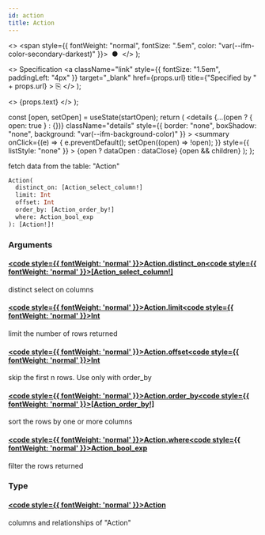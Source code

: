 ```yaml
---
id: action
title: Action
---
```


<head>
  <meta content="noindex" name="robots" />
  <meta charset="utf-8" />
</head>

  <>
    <span style={{ fontWeight: "normal", fontSize: ".5em", color: "var(--ifm-color-secondary-darkest)" }}>
      &nbsp;●&nbsp;
    </span>
  </>
);

  <>
    Specification
    <a
      className="link"
      style={{ fontSize: "1.5em", paddingLeft: "4px" }}
      target="_blank"
      href={props.url}
      title={"Specified by " + props.url}
    >
      ⎘
    </a>
  </>
);

  <>
    <span className={props.class}>{props.text}</span>
  </>
);


  const [open, setOpen] = useState(startOpen);
  return (
    <details
      {...(open ? { open: true } : {})}
      className="details"
      style={{ border: "none", boxShadow: "none", background: "var(--ifm-background-color)" }}
    >
      <summary
        onClick={(e) => {
          e.preventDefault();
          setOpen((open) => !open);
        }}
        style={{ listStyle: "none" }}
      >
        {open ? dataOpen : dataClose}
      </summary>
      {open && children}
    </details>
  );
};

fetch data from the table: "Action"

```graphql
Action(
  distinct_on: [Action_select_column!]
  limit: Int
  offset: Int
  order_by: [Action_order_by!]
  where: Action_bool_exp
): [Action!]!
```

### Arguments

#### [<code style={{ fontWeight: 'normal' }}>Action.<b>distinct_on</b></code>](#)<Bullet />[<code style={{ fontWeight: 'normal' }}><b>[Action_select_column!]</b></code>](/docs/api/flow/graphql/envio/enums/action-select-column.mdx) <Badge class="badge badge--secondary " text="list"/> <Badge class="badge badge--secondary " text="enum"/>

distinct select on columns

#### [<code style={{ fontWeight: 'normal' }}>Action.<b>limit</b></code>](#)<Bullet />[<code style={{ fontWeight: 'normal' }}><b>Int</b></code>](/docs/api/flow/graphql/envio/scalars/int.mdx) <Badge class="badge badge--secondary " text="scalar"/>

limit the number of rows returned

#### [<code style={{ fontWeight: 'normal' }}>Action.<b>offset</b></code>](#)<Bullet />[<code style={{ fontWeight: 'normal' }}><b>Int</b></code>](/docs/api/flow/graphql/envio/scalars/int.mdx) <Badge class="badge badge--secondary " text="scalar"/>

skip the first n rows. Use only with order_by

#### [<code style={{ fontWeight: 'normal' }}>Action.<b>order_by</b></code>](#)<Bullet />[<code style={{ fontWeight: 'normal' }}><b>[Action_order_by!]</b></code>](/docs/api/flow/graphql/envio/inputs/action-order-by.mdx) <Badge class="badge badge--secondary " text="list"/> <Badge class="badge badge--secondary " text="input"/>

sort the rows by one or more columns

#### [<code style={{ fontWeight: 'normal' }}>Action.<b>where</b></code>](#)<Bullet />[<code style={{ fontWeight: 'normal' }}><b>Action_bool_exp</b></code>](/docs/api/flow/graphql/envio/inputs/action-bool-exp.mdx) <Badge class="badge badge--secondary " text="input"/>

filter the rows returned

### Type

#### [<code style={{ fontWeight: 'normal' }}><b>Action</b></code>](/docs/api/flow/graphql/envio/objects/action.mdx) <Badge class="badge badge--secondary " text="object"/>

columns and relationships of "Action"
